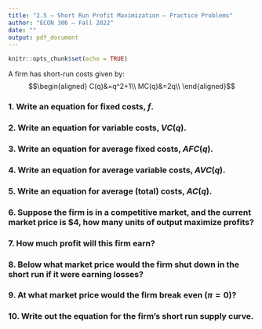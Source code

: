 ```yaml
---
title: "2.5 — Short Run Profit Maximization — Practice Problems"
author: "ECON 306 — Fall 2022"
date: ""
output: pdf_document
---
```


```r
knitr::opts_chunk$set(echo = TRUE)
```

A firm has short-run costs given by:
$$\begin{aligned}
C(q)&=q^2+1\\
MC(q)&=2q\\ \end{aligned}$$

### 1. Write an equation for fixed costs, $f$.

### 2. Write an equation for variable costs, $VC(q)$.

### 3. Write an equation for average fixed costs, $AFC(q)$.

### 4. Write an equation for average variable costs, $AVC(q)$.

### 5. Write an equation for average (total) costs, $AC(q)$.

### 6. Suppose the firm is in a competitive market, and the current market price is $4, how many units of output maximize profits?

### 7. How much profit will this firm earn?

### 8. Below what market price would the firm shut down in the short run if it were earning losses? 

### 9. At what market price would the firm break even $(\pi=0)$?

### 10. Write out the equation for the firm's short run supply curve.
